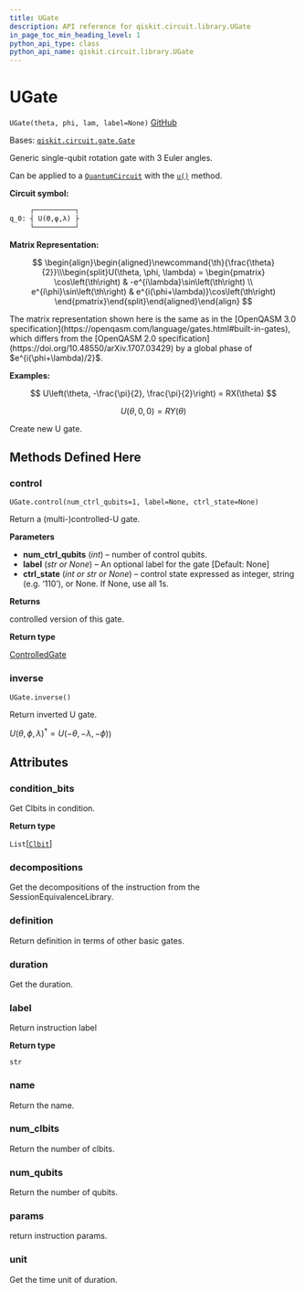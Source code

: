 ```yaml
---
title: UGate
description: API reference for qiskit.circuit.library.UGate
in_page_toc_min_heading_level: 1
python_api_type: class
python_api_name: qiskit.circuit.library.UGate
---
```


# UGate

<span id="qiskit.circuit.library.UGate" />

`UGate(theta, phi, lam, label=None)` [GitHub](https://github.com/qiskit/qiskit/tree/stable/0.23/qiskit/circuit/library/standard_gates/u.py "view source code")

Bases: [`qiskit.circuit.gate.Gate`](qiskit.circuit.Gate "qiskit.circuit.gate.Gate")

Generic single-qubit rotation gate with 3 Euler angles.

Can be applied to a [`QuantumCircuit`](qiskit.circuit.QuantumCircuit "qiskit.circuit.QuantumCircuit") with the [`u()`](qiskit.circuit.QuantumCircuit#u "qiskit.circuit.QuantumCircuit.u") method.

**Circuit symbol:**

```python
     ┌──────────┐
q_0: ┤ U(ϴ,φ,λ) ├
     └──────────┘
```

**Matrix Representation:**

$$
 \begin{align}\begin{aligned}\newcommand{\th}{\frac{\theta}{2}}\\\begin{split}U(\theta, \phi, \lambda) =
    \begin{pmatrix}
        \cos\left(\th\right)          & -e^{i\lambda}\sin\left(\th\right) \\
        e^{i\phi}\sin\left(\th\right) & e^{i(\phi+\lambda)}\cos\left(\th\right)
    \end{pmatrix}\end{split}\end{aligned}\end{align} 
$$

<Admonition title="Note" type="note">
  The matrix representation shown here is the same as in the [OpenQASM 3.0 specification](https://openqasm.com/language/gates.html#built-in-gates), which differs from the [OpenQASM 2.0 specification](https://doi.org/10.48550/arXiv.1707.03429) by a global phase of $e^{i(\phi+\lambda)/2}$.
</Admonition>

**Examples:**

$$
U\left(\theta, -\frac{\pi}{2}, \frac{\pi}{2}\right) = RX(\theta)
$$

$$
U(\theta, 0, 0) = RY(\theta)
$$

Create new U gate.

## Methods Defined Here

### control

<span id="qiskit.circuit.library.UGate.control" />

`UGate.control(num_ctrl_qubits=1, label=None, ctrl_state=None)`

Return a (multi-)controlled-U gate.

**Parameters**

*   **num\_ctrl\_qubits** (*int*) – number of control qubits.
*   **label** (*str or None*) – An optional label for the gate \[Default: None]
*   **ctrl\_state** (*int or str or None*) – control state expressed as integer, string (e.g. ‘110’), or None. If None, use all 1s.

**Returns**

controlled version of this gate.

**Return type**

[ControlledGate](qiskit.circuit.ControlledGate "qiskit.circuit.ControlledGate")

### inverse

<span id="qiskit.circuit.library.UGate.inverse" />

`UGate.inverse()`

Return inverted U gate.

$U(\theta,\phi,\lambda)^{\dagger} =U(-\theta,-\lambda,-\phi)$)

## Attributes

<span id="qiskit.circuit.library.UGate.condition_bits" />

### condition\_bits

Get Clbits in condition.

**Return type**

`List`\[[`Clbit`](qiskit.circuit.Clbit "qiskit.circuit.classicalregister.Clbit")]

<span id="qiskit.circuit.library.UGate.decompositions" />

### decompositions

Get the decompositions of the instruction from the SessionEquivalenceLibrary.

<span id="qiskit.circuit.library.UGate.definition" />

### definition

Return definition in terms of other basic gates.

<span id="qiskit.circuit.library.UGate.duration" />

### duration

Get the duration.

<span id="qiskit.circuit.library.UGate.label" />

### label

Return instruction label

**Return type**

`str`

<span id="qiskit.circuit.library.UGate.name" />

### name

Return the name.

<span id="qiskit.circuit.library.UGate.num_clbits" />

### num\_clbits

Return the number of clbits.

<span id="qiskit.circuit.library.UGate.num_qubits" />

### num\_qubits

Return the number of qubits.

<span id="qiskit.circuit.library.UGate.params" />

### params

return instruction params.

<span id="qiskit.circuit.library.UGate.unit" />

### unit

Get the time unit of duration.

